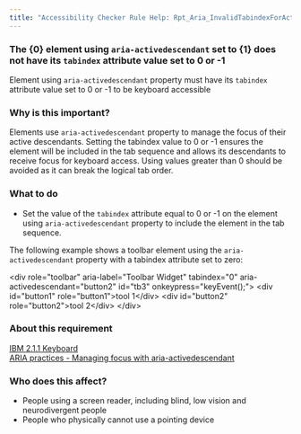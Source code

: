 ```yaml
---
title: "Accessibility Checker Rule Help: Rpt_Aria_InvalidTabindexForActivedescendant"
---
```


<div className="toolHelp">
<Row>
<Column colLg={16} colMd={8} colSm={4} className="toolHead">

### The {0} element using `aria-activedescendant` set to {1} does not have its `tabindex` attribute value set to 0 or -1  

<div id="locLevel"></div>

Element using `aria-activedescendant` property must have its `tabindex` attribute value set to 0 or -1 to be keyboard accessible

</Column>
</Row>
<Row>
<Column colLg={11} colMd={5} colSm={4} className="toolMain">

### Why is this important?

Elements use `aria-activedescendant` property to manage the focus of their active descendants. 
Setting the tabindex value to 0 or -1  ensures the element will be included in the tab sequence and allows its descendants to receive focus for keyboard access. 
Using values greater than 0 should be avoided as it can break the logical tab order.

<div id="locSnippet"></div>

### What to do

 * Set the value of the `tabindex` attribute equal to 0 or -1 on the element using `aria-activedescendant` property to include the element in the tab sequence. 

 The following example shows a toolbar element using the `aria-activedescendant` property with a tabindex attribute set to zero:

<CodeSnippet type="multi" light={true}>&lt;div role="toolbar" aria-label="Toolbar Widget" tabindex="0" aria-activedescendant="button2" id="tb3" onkeypress="keyEvent();"&gt;
    &lt;div id="button1" role="button1"&gt;tool 1&lt;/div&gt;
    &lt;div id="button2" role="button2"&gt;tool 2&lt;/div&gt;
&lt;/div&gt;  </CodeSnippet>

</Column>
<Column colLg={5} colMd={3} colSm={4} className="toolLeft">

### About this requirement

[IBM 2.1.1 Keyboard](https://www.ibm.com/able/requirements/requirements/#2_1_1)  
[ARIA practices - Managing focus with aria-activedescendant](https://w3c.github.io/aria-practices/#kbd_focus_activedescendant)

### Who does this affect?

* People using a screen reader, including blind, low vision and neurodivergent people
* People who physically cannot use a pointing device

</Column>
</Row>
</div>

